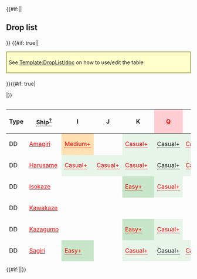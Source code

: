 {{#if:{{{compact|}}}||<h2>Drop list</h2>{{Section}}}}
{{#if: true||<div style="border: 2px solid #aa5; background: #ffc; padding: 5px; margin: 15px auto 20px;">See [[Template:DropList/doc]] on how to use/edit the table</div>
}}{{#if: true|<div class="toggle" data-target="droplist-non-rare-ship" data-default="hide" style="display: none;"><span class="toggle-show" style="cursor: pointer; color: #006cb0;">☑ All drops (enabled)</span><span class="toggle-hide" style="cursor: pointer; color: #006cb0;">☒ All drops (disabled, only rare drops)</span></div>
|}}<div style="max-height: 429px; overflow: auto;">
{| class="article-table sortable center " width="100%" style="text-align:center; line-height:15px;"
!Type
!<span style="border-bottom:1px dotted;">Ship<sup>[[Template:DropList/doc|?]]</sup></span>
!I
!J
!K
!style="background-color:#FFCDD2;color:red;"|'''Q'''
!T
!style="background-color:#FFCDD2;color:red;"|'''X'''
!style="background-color:#FFCDD2;color:red;"|'''Z'''
|-
|DD
|[[Amagiri|<span style="color:red;">Amagiri</span>]]
|style="background-color:#FFE0B2;color:red"|<span title="Medium: &#10;&#160;&#160;S: 2.4% (1/42)&#10;Hard: &#10;&#160;&#160;S: 2.2% (9/416)" style="cursor:help;border-bottom:1px dotted">Medium+</span>
|
|style="background-color:#E8F5E9;color:red"|<span title="Casual: &#10;&#160;&#160;S: 1.5% (85/5509)&#10;Easy: &#10;&#160;&#160;S: 1.4% (131/9344)&#10;Medium: &#10;&#160;&#160;S: 1.9% (51/2641)&#10;Hard: &#10;&#160;&#160;S: 1.6% (465/29879)" style="cursor:help;border-bottom:1px dotted">Casual+</span>
|style="background-color:#E8F5E9;color:"|<span title="Casual: &#10;&#160;&#160;S: 1.6% (66/4109)&#10;Easy: &#10;&#160;&#160;S: 1.3% (88/6957)&#10;Medium: &#10;&#160;&#160;S: 1.2% (17/1426) &#10;&#160;&#160;A: 0.9% (3/334)&#10;Hard: &#10;&#160;&#160;S: 1.3% (161/12144) &#10;&#160;&#160;A: 1.5% (44/2919)" style="cursor:help;border-bottom:1px dotted">Casual+</span>
|style="background-color:#E8F5E9;color:red"|<span title="Casual: &#10;&#160;&#160;S: 1.6% (50/3097)&#10;Easy: &#10;&#160;&#160;S: 1.4% (113/7806)&#10;Medium: &#10;&#160;&#160;S: 1.3% (28/2209)&#10;Hard: &#10;&#160;&#160;S: 1.6% (410/26216)" style="cursor:help;border-bottom:1px dotted">Casual+</span>
|style="background-color:#E8F5E9;color:"|<span title="Casual: &#10;&#160;&#160;S: 1.3% (13/981)&#10;Easy: &#10;&#160;&#160;S: 1.4% (27/1875)&#10;Medium: &#10;&#160;&#160;S: 1.2% (10/834) &#10;&#160;&#160;A: 1.2% (3/253)&#10;Hard: &#10;&#160;&#160;S: 1.4% (180/12555) &#10;&#160;&#160;A: 1.1% (29/2562)" style="cursor:help;border-bottom:1px dotted">Casual+</span>
|
|-
|DD
|[[Harusame|<span style="color:red;">Harusame</span>]]
|style="background-color:#E8F5E9;color:red"|<span title="Casual: &#10;&#160;&#160;S: 11.1% (1/9)&#10;Medium: &#10;&#160;&#160;S: 4.8% (2/42)&#10;Hard: &#10;&#160;&#160;S: 1.4% (6/416)" style="cursor:help;border-bottom:1px dotted">Casual+</span>
|style="background-color:#E8F5E9;color:red"|<span title="Casual: &#10;&#160;&#160;S: 1.6% (51/3248)&#10;Easy: &#10;&#160;&#160;S: 1.4% (69/4888)&#10;Medium: &#10;&#160;&#160;S: 1.3% (27/2100)&#10;Hard: &#10;&#160;&#160;S: 1.4% (258/17795)" style="cursor:help;border-bottom:1px dotted">Casual+</span>
|style="background-color:#E8F5E9;color:red"|<span title="Casual: &#10;&#160;&#160;S: 1.4% (78/5509)&#10;Easy: &#10;&#160;&#160;S: 1.5% (139/9344)&#10;Medium: &#10;&#160;&#160;S: 1.5% (40/2641)&#10;Hard: &#10;&#160;&#160;S: 1.5% (454/29879)" style="cursor:help;border-bottom:1px dotted">Casual+</span>
|style="background-color:#E8F5E9;color:"|<span title="Casual: &#10;&#160;&#160;S: 1.2% (50/4109) &#10;&#160;&#160;A: 0.7% (1/147)&#10;Easy: &#10;&#160;&#160;S: 1.3% (89/6957) &#10;&#160;&#160;A: 2.6% (6/233)&#10;Medium: &#10;&#160;&#160;S: 1.9% (27/1426) &#10;&#160;&#160;A: 0.9% (3/334)&#10;Hard: &#10;&#160;&#160;S: 1.5% (178/12144) &#10;&#160;&#160;A: 1.1% (32/2919)" style="cursor:help;border-bottom:1px dotted">Casual+</span>
|style="background-color:#E8F5E9;color:red"|<span title="Casual: &#10;&#160;&#160;S: 1.3% (40/3097)&#10;Easy: &#10;&#160;&#160;S: 1.2% (96/7806)&#10;Medium: &#10;&#160;&#160;S: 1.5% (33/2209)&#10;Hard: &#10;&#160;&#160;S: 1.3% (343/26216)" style="cursor:help;border-bottom:1px dotted">Casual+</span>
|style="background-color:#E8F5E9;color:"|<span title="Casual: &#10;&#160;&#160;S: 1% (10/981) &#10;&#160;&#160;A: 1.8% (4/218)&#10;Easy: &#10;&#160;&#160;S: 1.7% (32/1875) &#10;&#160;&#160;A: 1.6% (7/431)&#10;Medium: &#10;&#160;&#160;S: 2.4% (20/834) &#10;&#160;&#160;A: 0.8% (2/253)&#10;Hard: &#10;&#160;&#160;S: 1.4% (177/12555) &#10;&#160;&#160;A: 1.1% (27/2562)" style="cursor:help;border-bottom:1px dotted">Casual+</span>
|
|-
|DD
|[[Isokaze|<span style="color:red;">Isokaze</span>]]
|
|
|style="background-color:#C8E6C9;color:red"|<span title="Easy: &#10;&#160;&#160;S: 1.5% (139/9344)&#10;Medium: &#10;&#160;&#160;S: 1.2% (32/2641)&#10;Hard: &#10;&#160;&#160;S: 1.4% (406/29879)" style="cursor:help;border-bottom:1px dotted">Easy+</span>
|style="background-color:#E8F5E9;color:red"|<span title="Casual: &#10;&#160;&#160;S: 1.3% (52/4109)&#10;Easy: &#10;&#160;&#160;S: 1.6% (112/6957)&#10;Medium: &#10;&#160;&#160;S: 1.5% (22/1426)&#10;Hard: &#10;&#160;&#160;S: 1.5% (179/12144)" style="cursor:help;border-bottom:1px dotted">Casual+</span>
|
|style="background-color:#E8F5E9;color:red"|<span title="Casual: &#10;&#160;&#160;S: 1.9% (19/981)&#10;Easy: &#10;&#160;&#160;S: 1.3% (24/1875)&#10;Medium: &#10;&#160;&#160;S: 1.3% (11/834)&#10;Hard: &#10;&#160;&#160;S: 1.4% (178/12555)" style="cursor:help;border-bottom:1px dotted">Casual+</span>
|
|-
|DD
|[[Kawakaze|<span style="color:red;">Kawakaze</span>]]
|
|
|
|
|
|
|style="background-color:#E8F5E9;color:"|<span title="Casual: &#10;&#160;&#160;S: 0.7% (4/545) &#10;&#160;&#160;A: 0.3% (1/346)&#10;Easy: &#10;&#160;&#160;S: 1% (13/1314) &#10;&#160;&#160;A: 0.5% (6/1327)&#10;Medium: &#10;&#160;&#160;S: 2.8% (14/495) &#10;&#160;&#160;A: 0.4% (3/768)&#10;Hard: &#10;&#160;&#160;S: 1% (59/6107) &#10;&#160;&#160;A: 0.8% (47/6235)" style="cursor:help;border-bottom:1px dotted">Casual+</span>
|-
|DD
|[[Kazagumo|<span style="color:red;">Kazagumo</span>]]
|
|
|style="background-color:#C8E6C9;color:red"|<span title="Easy: &#10;&#160;&#160;S: 1.4% (128/9344)&#10;Medium: &#10;&#160;&#160;S: 1.3% (34/2641)&#10;Hard: &#10;&#160;&#160;S: 1.5% (441/29879)" style="cursor:help;border-bottom:1px dotted">Easy+</span>
|style="background-color:#E8F5E9;color:red"|<span title="Casual: &#10;&#160;&#160;S: 2% (81/4109)&#10;Easy: &#10;&#160;&#160;S: 1.6% (112/6957)&#10;Medium: &#10;&#160;&#160;S: 1.3% (19/1426)&#10;Hard: &#10;&#160;&#160;S: 1.3% (153/12144)" style="cursor:help;border-bottom:1px dotted">Casual+</span>
|
|style="background-color:#E8F5E9;color:red"|<span title="Casual: &#10;&#160;&#160;S: 1.4% (14/981)&#10;Easy: &#10;&#160;&#160;S: 1.3% (25/1875)&#10;Medium: &#10;&#160;&#160;S: 1.3% (11/834)&#10;Hard: &#10;&#160;&#160;S: 1.4% (182/12555)" style="cursor:help;border-bottom:1px dotted">Casual+</span>
|
|-
|DD
|[[Sagiri|<span style="color:red;">Sagiri</span>]]
|style="background-color:#C8E6C9;color:red"|<span title="Easy: &#10;&#160;&#160;S: 4.2% (1/24)&#10;Hard: &#10;&#160;&#160;S: 1% (4/416)" style="cursor:help;border-bottom:1px dotted">Easy+</span>
|
|style="background-color:#E8F5E9;color:red"|<span title="Casual: &#10;&#160;&#160;S: 1.6% (87/5509)&#10;Easy: &#10;&#160;&#160;S: 1.4% (130/9344)&#10;Medium: &#10;&#160;&#160;S: 1.1% (30/2641)&#10;Hard: &#10;&#160;&#160;S: 1.2% (371/29879)" style="cursor:help;border-bottom:1px dotted">Casual+</span>
|style="background-color:#E8F5E9;color:"|<span title="Casual: &#10;&#160;&#160;S: 1.5% (61/4109)&#10;Easy: &#10;&#160;&#160;S: 1.3% (92/6957)&#10;Medium: &#10;&#160;&#160;S: 1.1% (16/1426) &#10;&#160;&#160;A: 1.5% (5/334)&#10;Hard: &#10;&#160;&#160;S: 1.4% (172/12144) &#10;&#160;&#160;A: 1.1% (33/2919)" style="cursor:help;border-bottom:1px dotted">Casual+</span>
|style="background-color:#E8F5E9;color:red"|<span title="Casual: &#10;&#160;&#160;S: 1.5% (46/3097)&#10;Easy: &#10;&#160;&#160;S: 1.5% (114/7806)&#10;Medium: &#10;&#160;&#160;S: 1% (21/2209)&#10;Hard: &#10;&#160;&#160;S: 1.4% (359/26216)" style="cursor:help;border-bottom:1px dotted">Casual+</span>
|style="background-color:#E8F5E9;color:"|<span title="Casual: &#10;&#160;&#160;S: 1.5% (15/981)&#10;Easy: &#10;&#160;&#160;S: 1.4% (27/1875) &#10;&#160;&#160;A: 1.2% (5/431)&#10;Medium: &#10;&#160;&#160;S: 1.8% (15/834) &#10;&#160;&#160;A: 2% (5/253)&#10;Hard: &#10;&#160;&#160;S: 1.4% (170/12555) &#10;&#160;&#160;A: 1.4% (36/2562)" style="cursor:help;border-bottom:1px dotted">Casual+</span>
|
|-
|DD
|[[Takanami|<span style="color:red;">Takanami</span>]]
|
|
|style="background-color:#FFE0B2;color:red"|<span title="Medium: &#10;&#160;&#160;S: 1.1% (29/2641)&#10;Hard: &#10;&#160;&#160;S: 1.4% (422/29879)" style="cursor:help;border-bottom:1px dotted">Medium+</span>
|style="background-color:#E8F5E9;color:red"|<span title="Casual: &#10;&#160;&#160;S: 1.3% (53/4109)&#10;Easy: &#10;&#160;&#160;S: 1.4% (97/6957)&#10;Medium: &#10;&#160;&#160;S: 1.5% (22/1426)&#10;Hard: &#10;&#160;&#160;S: 1.4% (166/12144)" style="cursor:help;border-bottom:1px dotted">Casual+</span>
|
|style="background-color:#E8F5E9;color:red"|<span title="Casual: &#10;&#160;&#160;S: 1.3% (13/981)&#10;Easy: &#10;&#160;&#160;S: 1.2% (22/1875)&#10;Medium: &#10;&#160;&#160;S: 0.6% (5/834)&#10;Hard: &#10;&#160;&#160;S: 1.5% (194/12555)" style="cursor:help;border-bottom:1px dotted">Casual+</span>
|
|-
|DD
|[[Tanikaze|<span style="color:red;">Tanikaze</span>]]
|
|
|style="background-color:#E8F5E9;color:red"|<span title="Casual: &#10;&#160;&#160;S: 1.5% (85/5509)&#10;Easy: &#10;&#160;&#160;S: 1.4% (128/9344)&#10;Medium: &#10;&#160;&#160;S: 0.9% (23/2641)&#10;Hard: &#10;&#160;&#160;S: 1.3% (397/29879)" style="cursor:help;border-bottom:1px dotted">Casual+</span>
|style="background-color:#E8F5E9;color:red"|<span title="Casual: &#10;&#160;&#160;S: 1.5% (62/4109)&#10;Easy: &#10;&#160;&#160;S: 1.3% (90/6957)&#10;Medium: &#10;&#160;&#160;S: 1.1% (15/1426)&#10;Hard: &#10;&#160;&#160;S: 1.3% (160/12144)" style="cursor:help;border-bottom:1px dotted">Casual+</span>
|style="background-color:#FFCDD2;color:red"|<span title="Hard: &#10;&#160;&#160;S: 1.3% (346/26216)" style="cursor:help;border-bottom:1px dotted">Hard+</span>
|style="background-color:#E8F5E9;color:red"|<span title="Casual: &#10;&#160;&#160;S: 1.8% (18/981)&#10;Easy: &#10;&#160;&#160;S: 0.9% (16/1875)&#10;Medium: &#10;&#160;&#160;S: 1.9% (16/834)&#10;Hard: &#10;&#160;&#160;S: 1.4% (174/12555)" style="cursor:help;border-bottom:1px dotted">Casual+</span>
|
|-
|DD
|[[Umikaze|<span style="color:red;">Umikaze</span>]]
|
|
|
|style="background-color:#E8F5E9;color:red"|<span title="Casual: &#10;&#160;&#160;S: 1.1% (47/4109)&#10;Easy: &#10;&#160;&#160;S: 1.1% (76/6957)&#10;Medium: &#10;&#160;&#160;S: 2.3% (33/1426)&#10;Hard: &#10;&#160;&#160;S: 1.3% (152/12144)" style="cursor:help;border-bottom:1px dotted">Casual+</span>
|
|style="background-color:#E8F5E9;color:red"|<span title="Casual: &#10;&#160;&#160;S: 1% (10/981)&#10;Easy: &#10;&#160;&#160;S: 0.7% (14/1875)&#10;Medium: &#10;&#160;&#160;S: 1.1% (9/834)&#10;Hard: &#10;&#160;&#160;S: 1.9% (236/12555)" style="cursor:help;border-bottom:1px dotted">Casual+</span>
|
|-
|DD
|[[Z1|<span style="color:red;">Z1</span>]]
|
|
|
|style="background-color:#E8F5E9;color:red"|<span title="Casual: &#10;&#160;&#160;S: 1.4% (57/4109)&#10;Easy: &#10;&#160;&#160;S: 1.7% (116/6957)&#10;Medium: &#10;&#160;&#160;S: 2.7% (39/1426)&#10;Hard: &#10;&#160;&#160;S: 2.8% (337/12144)" style="cursor:help;border-bottom:1px dotted">Casual+</span>
|
|style="background-color:#E8F5E9;color:red"|<span title="Casual: &#10;&#160;&#160;S: 1.9% (19/981)&#10;Easy: &#10;&#160;&#160;S: 2.1% (40/1875)&#10;Medium: &#10;&#160;&#160;S: 3% (25/834)&#10;Hard: &#10;&#160;&#160;S: 2.5% (320/12555)" style="cursor:help;border-bottom:1px dotted">Casual+</span>
|
|-
|DD
|[[Z3|<span style="color:red;">Z3</span>]]
|
|
|
|
|
|
|style="background-color:#E8F5E9;color:"|<span title="Casual: &#10;&#160;&#160;S: 5.7% (31/545) &#10;&#160;&#160;A: 1.4% (5/346)&#10;Easy: &#10;&#160;&#160;S: 6.4% (84/1314) &#10;&#160;&#160;A: 3.7% (49/1327)&#10;Medium: &#10;&#160;&#160;S: 7.3% (36/495) &#10;&#160;&#160;A: 3.3% (25/768)&#10;Hard: &#10;&#160;&#160;S: 6.7% (411/6107) &#10;&#160;&#160;A: 3.2% (201/6235)" style="cursor:help;border-bottom:1px dotted">Casual+</span>
|-
|CL
|[[Ooyodo|<span style="color:red;">Ooyodo</span>]]
|
|
|style="background-color:#E8F5E9;color:red"|<span title="Casual: &#10;&#160;&#160;S: 1.5% (81/5509)&#10;Easy: &#10;&#160;&#160;S: 1.3% (124/9344)&#10;Medium: &#10;&#160;&#160;S: 1.9% (50/2641)&#10;Hard: &#10;&#160;&#160;S: 1.4% (422/29879)" style="cursor:help;border-bottom:1px dotted">Casual+</span>
|style="background-color:#E8F5E9;color:red"|<span title="Casual: &#10;&#160;&#160;S: 1.3% (55/4109)&#10;Easy: &#10;&#160;&#160;S: 1.4% (100/6957)&#10;Medium: &#10;&#160;&#160;S: 1.3% (18/1426)&#10;Hard: &#10;&#160;&#160;S: 1.3% (159/12144)" style="cursor:help;border-bottom:1px dotted">Casual+</span>
|style="background-color:#C8E6C9;color:red"|<span title="Easy: &#10;&#160;&#160;S: 1.6% (123/7806)&#10;Medium: &#10;&#160;&#160;S: 1% (22/2209)&#10;Hard: &#10;&#160;&#160;S: 1.4% (356/26216)" style="cursor:help;border-bottom:1px dotted">Easy+</span>
|style="background-color:#E8F5E9;color:red"|<span title="Casual: &#10;&#160;&#160;S: 1.2% (12/981)&#10;Easy: &#10;&#160;&#160;S: 1.2% (23/1875)&#10;Medium: &#10;&#160;&#160;S: 1.4% (12/834)&#10;Hard: &#10;&#160;&#160;S: 1.5% (189/12555)" style="cursor:help;border-bottom:1px dotted">Casual+</span>
|
|-
|CA
|[[Prinz Eugen|<span style="color:red;">Prinz Eugen</span>]]
|
|
|
|style="background-color:#E8F5E9;color:red"|<span title="Casual: &#10;&#160;&#160;S: 1.2% (51/4109)&#10;Easy: &#10;&#160;&#160;S: 0.9% (64/6957)&#10;Medium: &#10;&#160;&#160;S: 1.6% (23/1426)&#10;Hard: &#10;&#160;&#160;S: 1.2% (145/12144)" style="cursor:help;border-bottom:1px dotted">Casual+</span>
|
|style="background-color:#E8F5E9;color:red"|<span title="Casual: &#10;&#160;&#160;S: 0.7% (7/981)&#10;Easy: &#10;&#160;&#160;S: 2% (37/1875)&#10;Medium: &#10;&#160;&#160;S: 0.8% (7/834)&#10;Hard: &#10;&#160;&#160;S: 1.6% (195/12555)" style="cursor:help;border-bottom:1px dotted">Casual+</span>
|
|-
|CVL
|[[Shinyou|<span style="color:red;">Shinyou</span>]]
|
|
|
|
|
|
|style="background-color:#E8F5E9;color:"|<span title="Casual: &#10;&#160;&#160;S: 4.4% (24/545) &#10;&#160;&#160;A: 2% (7/346)&#10;Easy: &#10;&#160;&#160;S: 3% (40/1314) &#10;&#160;&#160;A: 1.5% (20/1327)&#10;Medium: &#10;&#160;&#160;S: 4.4% (22/495) &#10;&#160;&#160;A: 2% (15/768)&#10;Hard: &#10;&#160;&#160;S: 4.4% (269/6107) &#10;&#160;&#160;A: 2.3% (146/6235)" style="cursor:help;border-bottom:1px dotted">Casual+</span>
|-
|FBB
|[[Gangut|<span style="color:red;">Gangut</span>]]
|
|
|style="background-color:#FFCDD2;color:red"|<span title="Hard: &#10;&#160;&#160;S: 0.7% (200/29879)" style="cursor:help;border-bottom:1px dotted">Hard+</span>
|style="background-color:#E8F5E9;color:red"|<span title="Casual: &#10;&#160;&#160;S: 1.2% (50/4109)&#10;Easy: &#10;&#160;&#160;S: 2.4% (170/6957)&#10;Medium: &#10;&#160;&#160;S: 2.4% (34/1426)&#10;Hard: &#10;&#160;&#160;S: 2.5% (302/12144)" style="cursor:help;border-bottom:1px dotted">Casual+</span>
|
|style="background-color:#E8F5E9;color:red"|<span title="Casual: &#10;&#160;&#160;S: 1.7% (17/981)&#10;Easy: &#10;&#160;&#160;S: 2.6% (49/1875)&#10;Medium: &#10;&#160;&#160;S: 2% (17/834)&#10;Hard: &#10;&#160;&#160;S: 2.5% (313/12555)" style="cursor:help;border-bottom:1px dotted">Casual+</span>
|
|-
|CV
|[[Graf Zeppelin|<span style="color:red;">Graf Zeppelin</span>]]
|
|
|
|
|
|
|style="background-color:#E8F5E9;color:"|<span title="Casual: &#10;&#160;&#160;S: 5.7% (31/545) &#10;&#160;&#160;A: 2.6% (9/346)&#10;Easy: &#10;&#160;&#160;S: 4.9% (64/1314) &#10;&#160;&#160;A: 1.2% (16/1327)&#10;Medium: &#10;&#160;&#160;S: 3.6% (18/495) &#10;&#160;&#160;A: 2% (15/768)&#10;Hard: &#10;&#160;&#160;S: 3.8% (232/6107) &#10;&#160;&#160;A: 2.2% (140/6235)" style="cursor:help;border-bottom:1px dotted">Casual+</span>
|-
|SS
|[[U-511|<span style="color:red;">U-511</span>]]
|
|
|
|
|
|
|style="background-color:#E8F5E9;color:"|<span title="Casual: &#10;&#160;&#160;S: 3.9% (21/545) &#10;&#160;&#160;A: 0.6% (2/346)&#10;Easy: &#10;&#160;&#160;S: 3.3% (44/1314) &#10;&#160;&#160;A: 3.2% (42/1327)&#10;Medium: &#10;&#160;&#160;S: 3.2% (16/495) &#10;&#160;&#160;A: 1.3% (10/768)&#10;Hard: &#10;&#160;&#160;S: 2.3% (140/6107) &#10;&#160;&#160;A: 1.5% (92/6235)" style="cursor:help;border-bottom:1px dotted">Casual+</span>
|-
|AR
|[[Akashi|<span style="color:red;">Akashi</span>]]
|
|
|
|
|
|
|style="background-color:#E8F5E9;color:"|<span title="Casual: &#10;&#160;&#160;S: 2.9% (16/545) &#10;&#160;&#160;A: 2% (7/346)&#10;Easy: &#10;&#160;&#160;S: 4.3% (56/1314) &#10;&#160;&#160;A: 2% (27/1327)&#10;Medium: &#10;&#160;&#160;S: 4% (20/495) &#10;&#160;&#160;A: 2.2% (17/768)&#10;Hard: &#10;&#160;&#160;S: 4% (244/6107) &#10;&#160;&#160;A: 2.1% (134/6235)" style="cursor:help;border-bottom:1px dotted">Casual+</span>
|-
|AS
|[[Jingei|<span style="color:red;">Jingei</span>]]
|
|
|
|style="background-color:#E8F5E9;color:red"|<span title="Casual: &#10;&#160;&#160;S: 0.8% (33/4109)&#10;Easy: &#10;&#160;&#160;S: 1.7% (117/6957)&#10;Medium: &#10;&#160;&#160;S: 1.1% (15/1426)&#10;Hard: &#10;&#160;&#160;S: 2.2% (266/12144)" style="cursor:help;border-bottom:1px dotted">Casual+</span>
|
|style="background-color:#E8F5E9;color:red"|<span title="Casual: &#10;&#160;&#160;S: 1.8% (18/981)&#10;Easy: &#10;&#160;&#160;S: 1.7% (31/1875)&#10;Medium: &#10;&#160;&#160;S: 3.4% (28/834)&#10;Hard: &#10;&#160;&#160;S: 2.1% (259/12555)" style="cursor:help;border-bottom:1px dotted">Casual+</span>
|
|- class="toggle-target-droplist-non-rare-ship" style="display:none;"
|DD
|[[Akigumo|<span style="color:green;">Akigumo</span>]]
|
|
|style="background-color:#E8F5E9;color:red"|<span title="Casual: &#10;&#160;&#160;S: 1.5% (81/5509)&#10;Easy: &#10;&#160;&#160;S: 1.4% (130/9344)&#10;Medium: &#10;&#160;&#160;S: 1.5% (39/2641)&#10;Hard: &#10;&#160;&#160;S: 1.3% (382/29879)" style="cursor:help;border-bottom:1px dotted">Casual+</span>
|style="background-color:#E8F5E9;color:red"|<span title="Casual: &#10;&#160;&#160;S: 1.4% (58/4109)&#10;Easy: &#10;&#160;&#160;S: 1.4% (96/6957)&#10;Medium: &#10;&#160;&#160;S: 1.9% (27/1426)&#10;Hard: &#10;&#160;&#160;S: 1.3% (157/12144)" style="cursor:help;border-bottom:1px dotted">Casual+</span>
|style="background-color:#C8E6C9;color:red"|<span title="Easy: &#10;&#160;&#160;S: 1.4% (110/7806)&#10;Medium: &#10;&#160;&#160;S: 1.3% (29/2209)&#10;Hard: &#10;&#160;&#160;S: 1.5% (398/26216)" style="cursor:help;border-bottom:1px dotted">Easy+</span>
|style="background-color:#E8F5E9;color:red"|<span title="Casual: &#10;&#160;&#160;S: 1.3% (13/981)&#10;Easy: &#10;&#160;&#160;S: 1.4% (27/1875)&#10;Medium: &#10;&#160;&#160;S: 1.1% (9/834)&#10;Hard: &#10;&#160;&#160;S: 1.5% (183/12555)" style="cursor:help;border-bottom:1px dotted">Casual+</span>
|
|- class="toggle-target-droplist-non-rare-ship" style="display:none;"
|DD
|[[Makigumo|<span style="color:green;">Makigumo</span>]]
|
|
|
|
|
|
|style="background-color:#E8F5E9;color:"|<span title="Casual: &#10;&#160;&#160;S: 2.4% (13/545) &#10;&#160;&#160;A: 0.3% (1/346)&#10;Easy: &#10;&#160;&#160;S: 2% (26/1314) &#10;&#160;&#160;A: 2.5% (33/1327)&#10;Medium: &#10;&#160;&#160;S: 1.6% (8/495) &#10;&#160;&#160;A: 1.8% (14/768)&#10;Hard: &#10;&#160;&#160;S: 2.1% (126/6107) &#10;&#160;&#160;A: 1.9% (121/6235)" style="cursor:help;border-bottom:1px dotted">Casual+</span>
|- class="toggle-target-droplist-non-rare-ship" style="display:none;"
|DD
|[[Naganami|<span style="color:green;">Naganami</span>]]
|
|
|
|
|
|
|style="background-color:#E8F5E9;color:"|<span title="Casual: &#10;&#160;&#160;S: 2.6% (14/545) &#10;&#160;&#160;A: 0.3% (1/346)&#10;Easy: &#10;&#160;&#160;S: 1.7% (22/1314) &#10;&#160;&#160;A: 1.9% (25/1327)&#10;Medium: &#10;&#160;&#160;S: 0.8% (4/495) &#10;&#160;&#160;A: 1.6% (12/768)&#10;Hard: &#10;&#160;&#160;S: 1.8% (109/6107) &#10;&#160;&#160;A: 2% (124/6235)" style="cursor:help;border-bottom:1px dotted">Casual+</span>
|- class="toggle-target-droplist-non-rare-ship" style="display:none;"
|DD
|[[Urakaze|<span style="color:green;">Urakaze</span>]]
|
|
|style="background-color:#E8F5E9;color:red"|<span title="Casual: &#10;&#160;&#160;S: 1.4% (76/5509)&#10;Easy: &#10;&#160;&#160;S: 1.5% (143/9344)&#10;Medium: &#10;&#160;&#160;S: 1.3% (34/2641)&#10;Hard: &#10;&#160;&#160;S: 1.5% (435/29879)" style="cursor:help;border-bottom:1px dotted">Casual+</span>
|style="background-color:#E8F5E9;color:red"|<span title="Casual: &#10;&#160;&#160;S: 1.3% (54/4109)&#10;Easy: &#10;&#160;&#160;S: 1.3% (87/6957)&#10;Medium: &#10;&#160;&#160;S: 1.8% (26/1426)&#10;Hard: &#10;&#160;&#160;S: 1.2% (149/12144)" style="cursor:help;border-bottom:1px dotted">Casual+</span>
|style="background-color:#FFE0B2;color:red"|<span title="Medium: &#10;&#160;&#160;S: 1.1% (25/2209)&#10;Hard: &#10;&#160;&#160;S: 1.4% (359/26216)" style="cursor:help;border-bottom:1px dotted">Medium+</span>
|style="background-color:#E8F5E9;color:red"|<span title="Casual: &#10;&#160;&#160;S: 1.5% (15/981)&#10;Easy: &#10;&#160;&#160;S: 1.4% (26/1875)&#10;Medium: &#10;&#160;&#160;S: 1.1% (9/834)&#10;Hard: &#10;&#160;&#160;S: 1.4% (177/12555)" style="cursor:help;border-bottom:1px dotted">Casual+</span>
|
|- class="toggle-target-droplist-non-rare-ship" style="display:none;"
|DD
|[[Yuugumo|<span style="color:green;">Yuugumo</span>]]
|
|
|
|
|
|
|style="background-color:#E8F5E9;color:red"|<span title="Casual: &#10;&#160;&#160;S: 1.7% (9/545)&#10;Easy: &#10;&#160;&#160;S: 2.1% (27/1314)&#10;Medium: &#10;&#160;&#160;S: 2.6% (13/495)&#10;Hard: &#10;&#160;&#160;S: 1.8% (108/6107)" style="cursor:help;border-bottom:1px dotted">Casual+</span>
|- class="toggle-target-droplist-non-rare-ship" style="display:none;"
|CL
|[[Nagara|<span style="color:green;">Nagara</span>]]
|style="background-color:#FFCDD2;color:red"|<span title="Hard: &#10;&#160;&#160;S: 1.2% (5/416)" style="cursor:help;border-bottom:1px dotted">Hard+</span>
|
|style="background-color:#E8F5E9;color:red"|<span title="Casual: &#10;&#160;&#160;S: 1.5% (83/5509)&#10;Easy: &#10;&#160;&#160;S: 1.5% (138/9344)&#10;Medium: &#10;&#160;&#160;S: 1.8% (47/2641)&#10;Hard: &#10;&#160;&#160;S: 1.4% (428/29879)" style="cursor:help;border-bottom:1px dotted">Casual+</span>
|style="background-color:#E8F5E9;color:"|<span title="Casual: &#10;&#160;&#160;S: 1.4% (57/4109)&#10;Easy: &#10;&#160;&#160;S: 1.2% (86/6957)&#10;Medium: &#10;&#160;&#160;S: 1.8% (25/1426)&#10;Hard: &#10;&#160;&#160;S: 1.4% (166/12144) &#10;&#160;&#160;A: 1.3% (38/2919)" style="cursor:help;border-bottom:1px dotted">Casual+</span>
|style="background-color:#E8F5E9;color:red"|<span title="Casual: &#10;&#160;&#160;S: 1.4% (44/3097)&#10;Easy: &#10;&#160;&#160;S: 1.4% (111/7806)&#10;Medium: &#10;&#160;&#160;S: 1.5% (33/2209)&#10;Hard: &#10;&#160;&#160;S: 1.5% (381/26216)" style="cursor:help;border-bottom:1px dotted">Casual+</span>
|style="background-color:#E8F5E9;color:"|<span title="Casual: &#10;&#160;&#160;S: 1.3% (13/981)&#10;Easy: &#10;&#160;&#160;S: 1.4% (26/1875)&#10;Medium: &#10;&#160;&#160;S: 1.4% (12/834) &#10;&#160;&#160;A: 1.2% (3/253)&#10;Hard: &#10;&#160;&#160;S: 1.5% (184/12555) &#10;&#160;&#160;A: 1% (26/2562)" style="cursor:help;border-bottom:1px dotted">Casual+</span>
|style="background-color:#E8F5E9;color:"|<span title="Casual: &#10;&#160;&#160;S: 2% (11/545) &#10;&#160;&#160;A: 1.4% (5/346)&#10;Easy: &#10;&#160;&#160;S: 1.6% (21/1314) &#10;&#160;&#160;A: 1.8% (24/1327)&#10;Medium: &#10;&#160;&#160;S: 1.6% (8/495) &#10;&#160;&#160;A: 2.1% (16/768)&#10;Hard: &#10;&#160;&#160;S: 2.2% (135/6107) &#10;&#160;&#160;A: 2% (125/6235)" style="cursor:help;border-bottom:1px dotted">Casual+</span>
|- class="toggle-target-droplist-non-rare-ship" style="display:none;"
|CL
|[[Sendai|<span style="color:green;">Sendai</span>]]
|
|
|style="background-color:#E8F5E9;color:red"|<span title="Casual: &#10;&#160;&#160;S: 1.6% (90/5509)&#10;Easy: &#10;&#160;&#160;S: 1.5% (140/9344)&#10;Medium: &#10;&#160;&#160;S: 1.7% (45/2641)&#10;Hard: &#10;&#160;&#160;S: 1.5% (437/29879)" style="cursor:help;border-bottom:1px dotted">Casual+</span>
|style="background-color:#E8F5E9;color:"|<span title="Casual: &#10;&#160;&#160;S: 1.6% (64/4109)&#10;Easy: &#10;&#160;&#160;S: 1.2% (85/6957)&#10;Medium: &#10;&#160;&#160;S: 1.5% (21/1426)&#10;Hard: &#10;&#160;&#160;S: 1.5% (186/12144) &#10;&#160;&#160;A: 1.5% (45/2919)" style="cursor:help;border-bottom:1px dotted">Casual+</span>
|style="background-color:#E8F5E9;color:red"|<span title="Casual: &#10;&#160;&#160;S: 1.6% (50/3097)&#10;Easy: &#10;&#160;&#160;S: 1.5% (115/7806)&#10;Medium: &#10;&#160;&#160;S: 1.3% (29/2209)&#10;Hard: &#10;&#160;&#160;S: 1.4% (373/26216)" style="cursor:help;border-bottom:1px dotted">Casual+</span>
|style="background-color:#E8F5E9;color:"|<span title="Casual: &#10;&#160;&#160;S: 1% (10/981)&#10;Easy: &#10;&#160;&#160;S: 1.1% (20/1875)&#10;Medium: &#10;&#160;&#160;S: 2.4% (20/834)&#10;Hard: &#10;&#160;&#160;S: 1.4% (176/12555) &#10;&#160;&#160;A: 1% (25/2562)" style="cursor:help;border-bottom:1px dotted">Casual+</span>
|style="background-color:#E8F5E9;color:"|<span title="Casual: &#10;&#160;&#160;S: 1.8% (10/545) &#10;&#160;&#160;A: 1.7% (6/346)&#10;Easy: &#10;&#160;&#160;S: 2% (26/1314) &#10;&#160;&#160;A: 1.4% (19/1327)&#10;Medium: &#10;&#160;&#160;S: 1.2% (6/495) &#10;&#160;&#160;A: 1.8% (14/768)&#10;Hard: &#10;&#160;&#160;S: 1.9% (116/6107) &#10;&#160;&#160;A: 2% (127/6235)" style="cursor:help;border-bottom:1px dotted">Casual+</span>
|- class="toggle-target-droplist-non-rare-ship" style="display:none;"
|CA
|[[Atago|<span style="color:green;">Atago</span>]]
|
|
|
|
|
|
|style="background-color:#E8F5E9;color:"|<span title="Casual: &#10;&#160;&#160;S: 2.9% (16/545) &#10;&#160;&#160;A: 4.9% (17/346)&#10;Easy: &#10;&#160;&#160;S: 2.1% (28/1314) &#10;&#160;&#160;A: 2% (27/1327)&#10;Medium: &#10;&#160;&#160;S: 2% (10/495) &#10;&#160;&#160;A: 1.6% (12/768)&#10;Hard: &#10;&#160;&#160;S: 2% (125/6107) &#10;&#160;&#160;A: 1.7% (103/6235)" style="cursor:help;border-bottom:1px dotted">Casual+</span>
|- class="toggle-target-droplist-non-rare-ship" style="display:none;"
|CA
|[[Chikuma|<span style="color:green;">Chikuma</span>]]
|
|
|
|
|
|
|style="background-color:#E8F5E9;color:"|<span title="Casual: &#10;&#160;&#160;S: 1.3% (7/545) &#10;&#160;&#160;A: 2% (7/346)&#10;Easy: &#10;&#160;&#160;S: 2.5% (33/1314) &#10;&#160;&#160;A: 1.5% (20/1327)&#10;Medium: &#10;&#160;&#160;S: 2.6% (13/495) &#10;&#160;&#160;A: 2.2% (17/768)&#10;Hard: &#10;&#160;&#160;S: 2.3% (141/6107) &#10;&#160;&#160;A: 1.9% (120/6235)" style="cursor:help;border-bottom:1px dotted">Casual+</span>
|- class="toggle-target-droplist-non-rare-ship" style="display:none;"
|CA
|[[Kumano|<span style="color:green;">Kumano</span>]]
|
|
|
|
|
|
|style="background-color:#E8F5E9;color:"|<span title="Casual: &#10;&#160;&#160;S: 1.5% (8/545) &#10;&#160;&#160;A: 1.7% (6/346)&#10;Easy: &#10;&#160;&#160;S: 2% (26/1314) &#10;&#160;&#160;A: 1.7% (23/1327)&#10;Medium: &#10;&#160;&#160;S: 2% (10/495) &#10;&#160;&#160;A: 1.7% (13/768)&#10;Hard: &#10;&#160;&#160;S: 2.4% (144/6107) &#10;&#160;&#160;A: 1.7% (106/6235)" style="cursor:help;border-bottom:1px dotted">Casual+</span>
|- class="toggle-target-droplist-non-rare-ship" style="display:none;"
|CA
|[[Myoukou|<span style="color:green;">Myoukou</span>]]
|
|
|
|
|
|
|style="background-color:#E8F5E9;color:"|<span title="Casual: &#10;&#160;&#160;S: 2.2% (12/545) &#10;&#160;&#160;A: 1.2% (4/346)&#10;Easy: &#10;&#160;&#160;S: 2.5% (33/1314) &#10;&#160;&#160;A: 2.6% (35/1327)&#10;Medium: &#10;&#160;&#160;S: 2.4% (12/495) &#10;&#160;&#160;A: 2.1% (16/768)&#10;Hard: &#10;&#160;&#160;S: 2.1% (127/6107) &#10;&#160;&#160;A: 2.1% (132/6235)" style="cursor:help;border-bottom:1px dotted">Casual+</span>
|- class="toggle-target-droplist-non-rare-ship" style="display:none;"
|CA
|[[Suzuya|<span style="color:green;">Suzuya</span>]]
|
|
|
|
|
|
|style="background-color:#E8F5E9;color:"|<span title="Casual: &#10;&#160;&#160;S: 1.8% (10/545) &#10;&#160;&#160;A: 1.7% (6/346)&#10;Easy: &#10;&#160;&#160;S: 1.8% (23/1314) &#10;&#160;&#160;A: 2.8% (37/1327)&#10;Medium: &#10;&#160;&#160;S: 1.2% (6/495) &#10;&#160;&#160;A: 2.5% (19/768)&#10;Hard: &#10;&#160;&#160;S: 2.3% (141/6107) &#10;&#160;&#160;A: 2.1% (131/6235)" style="cursor:help;border-bottom:1px dotted">Casual+</span>
|- class="toggle-target-droplist-non-rare-ship" style="display:none;"
|CA
|[[Tone|<span style="color:green;">Tone</span>]]
|
|
|
|
|
|
|style="background-color:#E8F5E9;color:"|<span title="Casual: &#10;&#160;&#160;S: 2.8% (15/545) &#10;&#160;&#160;A: 1.2% (4/346)&#10;Easy: &#10;&#160;&#160;S: 1.6% (21/1314) &#10;&#160;&#160;A: 2.2% (29/1327)&#10;Medium: &#10;&#160;&#160;S: 1.6% (8/495) &#10;&#160;&#160;A: 2.1% (16/768)&#10;Hard: &#10;&#160;&#160;S: 1.8% (107/6107) &#10;&#160;&#160;A: 2.2% (138/6235)" style="cursor:help;border-bottom:1px dotted">Casual+</span>
|- class="toggle-target-droplist-non-rare-ship" style="display:none;"
|CVL
|[[Hiyou|<span style="color:green;">Hiyou</span>]]
|
|
|
|style="background-color:#E8F5E9;color:red"|<span title="Casual: &#10;&#160;&#160;S: 0.1% (4/4109)&#10;Easy: &#10;&#160;&#160;S: 0.3% (24/6957)&#10;Medium: &#10;&#160;&#160;S: 1.5% (21/1426)&#10;Hard: &#10;&#160;&#160;S: 1.9% (234/12144)" style="cursor:help;border-bottom:1px dotted">Casual+</span>
|
|style="background-color:#E8F5E9;color:red"|<span title="Casual: &#10;&#160;&#160;S: 0.4% (4/981)&#10;Easy: &#10;&#160;&#160;S: 0.7% (14/1875)&#10;Medium: &#10;&#160;&#160;S: 2.2% (18/834)&#10;Hard: &#10;&#160;&#160;S: 2.9% (358/12555)" style="cursor:help;border-bottom:1px dotted">Casual+</span>
|
|- class="toggle-target-droplist-non-rare-ship" style="display:none;"
|CVL
|[[Junyou|<span style="color:green;">Junyou</span>]]
|
|
|style="background-color:#FFCDD2;color:red"|<span title="Hard: &#10;&#160;&#160;S: 0.7% (195/29879)" style="cursor:help;border-bottom:1px dotted">Hard+</span>
|style="background-color:#E8F5E9;color:red"|<span title="Casual: &#10;&#160;&#160;S: 1.1% (45/4109)&#10;Easy: &#10;&#160;&#160;S: 2.4% (169/6957)&#10;Medium: &#10;&#160;&#160;S: 2.5% (36/1426)&#10;Hard: &#10;&#160;&#160;S: 2.7% (330/12144)" style="cursor:help;border-bottom:1px dotted">Casual+</span>
|
|style="background-color:#E8F5E9;color:red"|<span title="Casual: &#10;&#160;&#160;S: 1.2% (12/981)&#10;Easy: &#10;&#160;&#160;S: 2.9% (54/1875)&#10;Medium: &#10;&#160;&#160;S: 1.8% (15/834)&#10;Hard: &#10;&#160;&#160;S: 3.1% (388/12555)" style="cursor:help;border-bottom:1px dotted">Casual+</span>
|
|- class="toggle-target-droplist-non-rare-ship" style="display:none;"
|CVL
|[[Ryuujou|<span style="color:green;">Ryuujou</span>]]
|
|
|
|
|
|
|style="background-color:#E8F5E9;color:"|<span title="Casual: &#10;&#160;&#160;S: 1.5% (8/545) &#10;&#160;&#160;A: 0.9% (3/346)&#10;Easy: &#10;&#160;&#160;S: 2.1% (28/1314) &#10;&#160;&#160;A: 0.8% (10/1327)&#10;Medium: &#10;&#160;&#160;S: 3.8% (19/495) &#10;&#160;&#160;A: 2.6% (20/768)&#10;Hard: &#10;&#160;&#160;S: 3.7% (224/6107) &#10;&#160;&#160;A: 2% (127/6235)" style="cursor:help;border-bottom:1px dotted">Casual+</span>
|- class="toggle-target-droplist-non-rare-ship" style="display:none;"
|CVL
|[[Shouhou|<span style="color:green;">Shouhou</span>]]
|
|
|
|
|
|
|style="background-color:#E8F5E9;color:"|<span title="Casual: &#10;&#160;&#160;S: 2% (11/545)&#10;Easy: &#10;&#160;&#160;S: 4.1% (54/1314) &#10;&#160;&#160;A: 1.1% (14/1327)&#10;Medium: &#10;&#160;&#160;S: 5.1% (25/495) &#10;&#160;&#160;A: 1.8% (14/768)&#10;Hard: &#10;&#160;&#160;S: 8.2% (499/6107) &#10;&#160;&#160;A: 3.8% (236/6235)" style="cursor:help;border-bottom:1px dotted">Casual+</span>
|- class="toggle-target-droplist-non-rare-ship" style="display:none;"
|FBB
|[[Haruna|<span style="color:green;">Haruna</span>]]
|
|
|
|
|
|
|style="background-color:#E8F5E9;color:red"|<span title="Casual: &#10;&#160;&#160;S: 3.1% (17/545)&#10;Easy: &#10;&#160;&#160;S: 2% (26/1314)&#10;Medium: &#10;&#160;&#160;S: 1.8% (9/495)&#10;Hard: &#10;&#160;&#160;S: 2% (120/6107)" style="cursor:help;border-bottom:1px dotted">Casual+</span>
|- class="toggle-target-droplist-non-rare-ship" style="display:none;"
|FBB
|[[Hiei|<span style="color:green;">Hiei</span>]]
|
|
|
|
|
|
|style="background-color:#E8F5E9;color:red"|<span title="Casual: &#10;&#160;&#160;S: 2.4% (13/545)&#10;Easy: &#10;&#160;&#160;S: 2% (26/1314)&#10;Medium: &#10;&#160;&#160;S: 2.4% (12/495)&#10;Hard: &#10;&#160;&#160;S: 2.1% (130/6107)" style="cursor:help;border-bottom:1px dotted">Casual+</span>
|- class="toggle-target-droplist-non-rare-ship" style="display:none;"
|FBB
|[[Kirishima|<span style="color:green;">Kirishima</span>]]
|
|
|
|
|
|
|style="background-color:#E8F5E9;color:red"|<span title="Casual: &#10;&#160;&#160;S: 2% (11/545)&#10;Easy: &#10;&#160;&#160;S: 2% (26/1314)&#10;Medium: &#10;&#160;&#160;S: 1.8% (9/495)&#10;Hard: &#10;&#160;&#160;S: 1.6% (96/6107)" style="cursor:help;border-bottom:1px dotted">Casual+</span>
|- class="toggle-target-droplist-non-rare-ship" style="display:none;"
|FBB
|[[Kongou|<span style="color:green;">Kongou</span>]]
|
|
|
|
|
|
|style="background-color:#E8F5E9;color:red"|<span title="Casual: &#10;&#160;&#160;S: 1.8% (10/545)&#10;Easy: &#10;&#160;&#160;S: 2.2% (29/1314)&#10;Medium: &#10;&#160;&#160;S: 2.2% (11/495)&#10;Hard: &#10;&#160;&#160;S: 2.1% (127/6107)" style="cursor:help;border-bottom:1px dotted">Casual+</span>
|- class="toggle-target-droplist-non-rare-ship" style="display:none;"
|BB
|[[Fusou|<span style="color:green;">Fusou</span>]]
|
|
|
|
|
|
|style="background-color:#E8F5E9;color:"|<span title="Casual: &#10;&#160;&#160;S: 1.1% (6/545) &#10;&#160;&#160;A: 1.4% (5/346)&#10;Easy: &#10;&#160;&#160;S: 1.9% (25/1314) &#10;&#160;&#160;A: 2.1% (28/1327)&#10;Medium: &#10;&#160;&#160;S: 1.8% (9/495) &#10;&#160;&#160;A: 2.3% (18/768)&#10;Hard: &#10;&#160;&#160;S: 2% (125/6107) &#10;&#160;&#160;A: 2.3% (143/6235)" style="cursor:help;border-bottom:1px dotted">Casual+</span>
|- class="toggle-target-droplist-non-rare-ship" style="display:none;"
|BB
|[[Hyuuga|<span style="color:green;">Hyuuga</span>]]
|
|
|
|
|
|
|style="background-color:#E8F5E9;color:red"|<span title="Casual: &#10;&#160;&#160;S: 2% (11/545)&#10;Easy: &#10;&#160;&#160;S: 2.4% (32/1314)&#10;Medium: &#10;&#160;&#160;S: 1.8% (9/495)&#10;Hard: &#10;&#160;&#160;S: 2.3% (139/6107)" style="cursor:help;border-bottom:1px dotted">Casual+</span>
|- class="toggle-target-droplist-non-rare-ship" style="display:none;"
|BB
|[[Ise|<span style="color:green;">Ise</span>]]
|
|
|
|
|
|
|style="background-color:#E8F5E9;color:red"|<span title="Casual: &#10;&#160;&#160;S: 1.7% (9/545)&#10;Easy: &#10;&#160;&#160;S: 2.1% (27/1314)&#10;Medium: &#10;&#160;&#160;S: 2.6% (13/495)&#10;Hard: &#10;&#160;&#160;S: 1.9% (117/6107)" style="cursor:help;border-bottom:1px dotted">Casual+</span>
|- class="toggle-target-droplist-non-rare-ship" style="display:none;"
|BB
|[[Nagato|<span style="color:green;">Nagato</span>]]
|
|
|
|
|
|
|style="background-color:#E8F5E9;color:red"|<span title="Casual: &#10;&#160;&#160;S: 2% (11/545)&#10;Easy: &#10;&#160;&#160;S: 1.4% (19/1314)&#10;Medium: &#10;&#160;&#160;S: 2.6% (13/495)&#10;Hard: &#10;&#160;&#160;S: 2% (120/6107)" style="cursor:help;border-bottom:1px dotted">Casual+</span>
|- class="toggle-target-droplist-non-rare-ship" style="display:none;"
|BB
|[[Yamashiro|<span style="color:green;">Yamashiro</span>]]
|
|
|
|
|
|
|style="background-color:#E8F5E9;color:"|<span title="Casual: &#10;&#160;&#160;S: 1.3% (7/545) &#10;&#160;&#160;A: 3.2% (11/346)&#10;Easy: &#10;&#160;&#160;S: 2.1% (28/1314) &#10;&#160;&#160;A: 2% (27/1327)&#10;Medium: &#10;&#160;&#160;S: 2% (10/495) &#10;&#160;&#160;A: 1.8% (14/768)&#10;Hard: &#10;&#160;&#160;S: 2% (124/6107) &#10;&#160;&#160;A: 2.3% (144/6235)" style="cursor:help;border-bottom:1px dotted">Casual+</span>
|- class="toggle-target-droplist-non-rare-ship" style="display:none;"
|CV
|[[Hiryuu|<span style="color:green;">Hiryuu</span>]]
|
|
|
|
|
|
|style="background-color:#E8F5E9;color:"|<span title="Casual: &#10;&#160;&#160;S: 3.3% (18/545) &#10;&#160;&#160;A: 2.6% (9/346)&#10;Easy: &#10;&#160;&#160;S: 3.4% (45/1314) &#10;&#160;&#160;A: 1.7% (22/1327)&#10;Medium: &#10;&#160;&#160;S: 2.8% (14/495) &#10;&#160;&#160;A: 1.4% (11/768)&#10;Hard: &#10;&#160;&#160;S: 4.1% (252/6107) &#10;&#160;&#160;A: 2% (124/6235)" style="cursor:help;border-bottom:1px dotted">Casual+</span>
|- class="toggle-target-droplist-non-rare-ship" style="display:none;"
|CV
|[[Souryuu|<span style="color:green;">Souryuu</span>]]
|
|
|
|
|
|
|style="background-color:#E8F5E9;color:"|<span title="Casual: &#10;&#160;&#160;S: 2.9% (16/545) &#10;&#160;&#160;A: 1.7% (6/346)&#10;Easy: &#10;&#160;&#160;S: 3.7% (49/1314) &#10;&#160;&#160;A: 1.4% (19/1327)&#10;Medium: &#10;&#160;&#160;S: 3.4% (17/495) &#10;&#160;&#160;A: 2.1% (16/768)&#10;Hard: &#10;&#160;&#160;S: 3.9% (237/6107) &#10;&#160;&#160;A: 1.9% (117/6235)" style="cursor:help;border-bottom:1px dotted">Casual+</span>
|}
{| style="width:100%;" align="center" cellspacing="0" class="article-table mw-collapsible mw-collapsed"
!Notes
|-
|<pre>ship ignored: Akatsuki
ship ignored: Arashio
ship ignored: Asashio
ship ignored: Ayanami
ship ignored: Fubuki
ship ignored: Fumizuki
ship ignored: Hatsuharu
ship ignored: Hatsushimo
ship ignored: Hatsuyuki
ship ignored: Hibiki
ship ignored: Ikazuchi
ship ignored: Inazuma
ship ignored: Isonami
ship ignored: Kagerou
ship ignored: Kikuzuki
ship ignored: Kisaragi
ship ignored: Kuroshio
ship ignored: Michishio
ship ignored: Mikazuki
ship ignored: Miyuki
ship ignored: Mochizuki
ship ignored: Murakumo
ship ignored: Murasame
ship ignored: Mutsuki
ship ignored: Nagatsuki
ship ignored: Nenohi
ship ignored: Oboro
ship ignored: Samidare
ship ignored: Satsuki
ship ignored: Sazanami
ship ignored: Shigure
ship ignored: Shikinami
ship ignored: Shiranui
ship ignored: Shiratsuyu
ship ignored: Shirayuki
ship ignored: Suzukaze
ship ignored: Wakaba
ship ignored: Yuudachi
ship ignored: Isuzu
ship ignored: Jintsuu
ship ignored: Kiso
ship ignored: Kuma
ship ignored: Natori
ship ignored: Tama
ship ignored: Yura
ship ignored: Ashigara
ship ignored: Choukai
ship ignored: Furutaka
ship ignored: Haguro
ship ignored: Kako
ship ignored: Maya
ship ignored: Nachi
ship ignored: Houshou
</pre>
|}</div>
{{#if:{{{compact|}}}||{{SectionEnd}}}}
